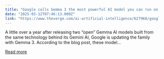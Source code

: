 ```yaml
---
title: "Google calls Gemma 3 the most powerful AI model you can run on one GPU"
date: "2025-03-12T07:46:13.000Z"
link: "https://www.theverge.com/ai-artificial-intelligence/627968/google-gemma-3-open-ai-model"
---
```


A little over a year after releasing two “open” Gemma AI models built from the same technology behind its Gemini AI, Google is updating the family with Gemma 3. According to the blog post, these model...

[Read more](https://www.theverge.com/ai-artificial-intelligence/627968/google-gemma-3-open-ai-model)
